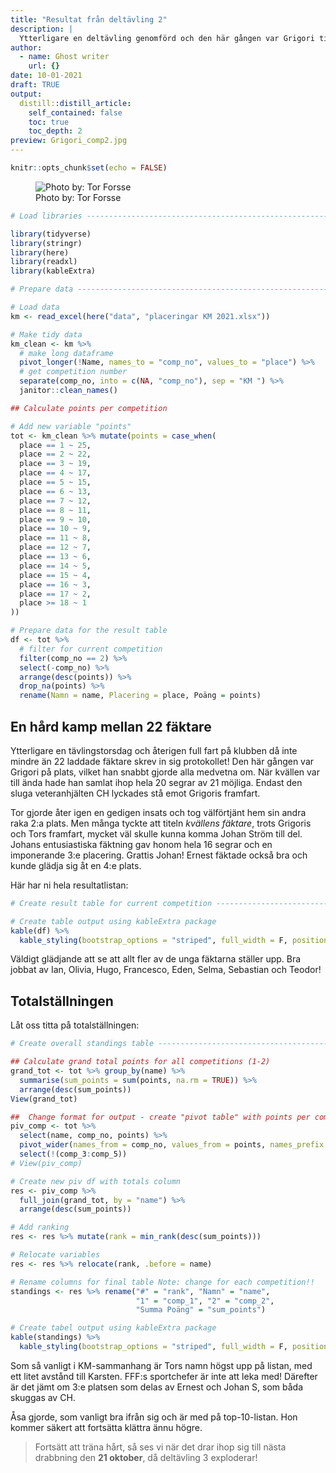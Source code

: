 ```yaml
---
title: "Resultat från deltävling 2"
description: |
  Ytterligare en deltävling genomförd och den här gången var Grigori tillbaka!
author:
  - name: Ghost writer
    url: {}
date: 10-01-2021
draft: TRUE
output:
  distill::distill_article:
    self_contained: false
    toc: true
    toc_depth: 2
preview: Grigori_comp2.jpg
---
```


```r
knitr::opts_chunk$set(echo = FALSE)
```

![Photo by: Tor Forsse](km2.jpg)

```r
# Load libraries ----------------------------------------------------------

library(tidyverse)
library(stringr)
library(here)
library(readxl)
library(kableExtra)

# Prepare data -----------------------------------------------------------

# Load data
km <- read_excel(here("data", "placeringar KM 2021.xlsx"))

# Make tidy data
km_clean <- km %>%
  # make long dataframe
  pivot_longer(!Name, names_to = "comp_no", values_to = "place") %>% 
  # get competition number
  separate(comp_no, into = c(NA, "comp_no"), sep = "KM ") %>%
  janitor::clean_names()

## Calculate points per competition

# Add new variable "points"
tot <- km_clean %>% mutate(points = case_when(
  place == 1 ~ 25,
  place == 2 ~ 22,
  place == 3 ~ 19,
  place == 4 ~ 17,
  place == 5 ~ 15,
  place == 6 ~ 13,
  place == 7 ~ 12,
  place == 8 ~ 11,
  place == 9 ~ 10,
  place == 10 ~ 9,
  place == 11 ~ 8,
  place == 12 ~ 7,
  place == 13 ~ 6,
  place == 14 ~ 5,
  place == 15 ~ 4,
  place == 16 ~ 3,
  place == 17 ~ 2,
  place >= 18 ~ 1
))

# Prepare data for the result table
df <- tot %>% 
  # filter for current competition
  filter(comp_no == 2) %>%
  select(-comp_no) %>% 
  arrange(desc(points)) %>% 
  drop_na(points) %>% 
  rename(Namn = name, Placering = place, Poäng = points)

```

## En hård kamp mellan 22 fäktare

Ytterligare en tävlingstorsdag och återigen full fart på klubben då inte mindre än 22 laddade fäktare skrev in sig protokollet! Den här gången var Grigori på plats, vilket han snabbt gjorde alla medvetna om. När kvällen var till ända hade han samlat ihop hela 20 segrar av 21 möjliga. Endast den sluga veteranhjälten CH lyckades stå emot Grigoris framfart.

Tor gjorde åter igen en gedigen insats och tog välförtjänt hem sin andra raka 2:a plats. Men många tyckte att titeln *kvällens fäktare*, trots Grigoris och Tors framfart, mycket väl skulle kunna komma Johan Ström till del. Johans entusiastiska fäktning gav honom hela 16 segrar och en imponerande 3:e placering. Grattis Johan! Ernest fäktade också bra och kunde glädja sig åt en 4:e plats.

Här har ni hela resultatlistan:

```r
# Create result table for current competition -----------------------------

# Create table output using kableExtra package
kable(df) %>%
  kable_styling(bootstrap_options = "striped", full_width = F, position = "left")
```

Väldigt glädjande att se att allt fler av de unga fäktarna ställer upp. Bra jobbat av Ian, Olivia, Hugo, Francesco, Eden, Selma, Sebastian och Teodor!

## Totalställningen

Låt oss titta på totalställningen:

```r
# Create overall standings table ------------------------------------------

## Calculate grand total points for all competitions (1-2)
grand_tot <- tot %>% group_by(name) %>%
  summarise(sum_points = sum(points, na.rm = TRUE)) %>% 
  arrange(desc(sum_points))
View(grand_tot)

##  Change format for output - create "pivot table" with points per competition
piv_comp <- tot %>% 
  select(name, comp_no, points) %>% 
  pivot_wider(names_from = comp_no, values_from = points, names_prefix = "comp_") %>% 
  select(!(comp_3:comp_5))
# View(piv_comp)

# Create new piv df with totals column
res <- piv_comp %>%
  full_join(grand_tot, by = "name") %>% 
  arrange(desc(sum_points))

# Add ranking
res <- res %>% mutate(rank = min_rank(desc(sum_points)))

# Relocate variables
res <- res %>% relocate(rank, .before = name)

# Rename columns for final table Note: change for each competition!!
standings <- res %>% rename("#" = "rank", "Namn" = "name", 
                            "1" = "comp_1", "2" = "comp_2",
                            "Summa Poäng" = "sum_points")

# Create tabel output using kableExtra package
kable(standings) %>%
  kable_styling(bootstrap_options = "striped", full_width = F, position = "left")
```

Som så vanligt i KM-sammanhang är Tors namn högst upp på listan, med ett litet avstånd till Karsten. FFF:s sportchefer är inte att leka med! Därefter är det jämt om 3:e platsen som delas av Ernest och Johan S, som båda skuggas av CH.

Åsa gjorde, som vanligt bra ifrån sig och är med på top-10-listan. Hon kommer säkert att fortsätta klättra ännu högre.

> Fortsätt att träna hårt, så ses vi när det drar ihop sig till nästa drabbning den **21 oktober**, då deltävling 3 exploderar!
